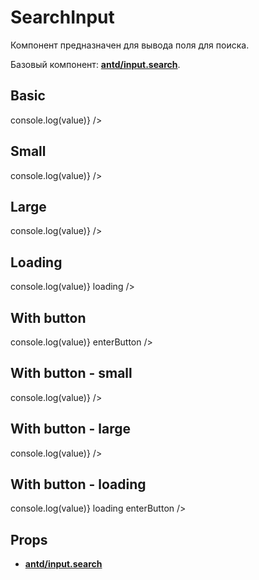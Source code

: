 
<Meta title="Components/Input/SearchInput" component={SearchInput} />

# SearchInput

Компонент предназначен для вывода поля для поиска.

Базовый компонент:
[**antd/input.search**](https://ant.design/components/input/).

## Basic

<Preview>
  <Story name="Basic">
    <SearchInput
      placeholder="Basic usage"
      onSearch={value => console.log(value)}
    />
  </Story>
</Preview>

## Small

<Preview>
  <Story name="Small">
    <SearchInput
      placeholder="Small size"
      size="small"
      onSearch={value => console.log(value)}
    />
  </Story>
</Preview>

## Large

<Preview>
  <Story name="Large">
    <SearchInput
      placeholder="Large size"
      size="large"
      onSearch={value => console.log(value)}
    />
  </Story>
</Preview>

## Loading

<Preview>
  <Story name="Loading">
    <SearchInput
      placeholder="Basic usage"
      onSearch={value => console.log(value)}
      loading
    />
  </Story>
</Preview>

## With button

<Preview>
  <Story name="With button">
    <SearchInput
      placeholder="With button usage"
      onSearch={value => console.log(value)}
      enterButton
    />
  </Story>
</Preview>

## With button - small

<Preview>
  <Story name="With button - small">
    <SearchInput
      placeholder="With button - small"
      size="small"
      enterButton
      onSearch={value => console.log(value)}
    />
  </Story>
</Preview>

## With button - large

<Preview>
  <Story name="With button - large">
    <SearchInput
      placeholder="With button - large"
      size="large"
      enterButton
      onSearch={value => console.log(value)}
    />
  </Story>
</Preview>

## With button - loading

<Preview>
  <Story name="With button, loading">
    <SearchInput
      placeholder="With button - loading"
      onSearch={value => console.log(value)}
      loading
      enterButton
    />
  </Story>
</Preview>

## Props

- [**antd/input.search**](https://ant.design/components/input/#Input.Search)

<Props of={SearchInput} />
